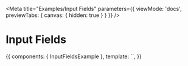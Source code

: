 
<Meta
  title="Examples/Input Fields"
  parameters={{
    viewMode: 'docs',
    previewTabs: { 
      canvas: { hidden: true } 
    }
  }}
/>

# Input Fields

<Preview>
  <Story name="Examples" inline>
  {{
    components: { InputFieldsExample },
    template: `<InputFieldsExample />`,
  }}
  </Story>
</Preview>
